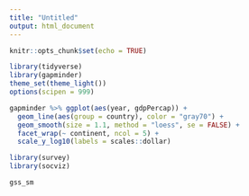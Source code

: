 ```yaml
---
title: "Untitled"
output: html_document
---
```


```r
knitr::opts_chunk$set(echo = TRUE)
```

```r
library(tidyverse)
library(gapminder)
theme_set(theme_light())
options(scipen = 999)

```

```r
gapminder %>% ggplot(aes(year, gdpPercap)) +
  geom_line(aes(group = country), color = "gray70") + 
  geom_smooth(size = 1.1, method = "loess", se = FALSE) +
  facet_wrap(~ continent, ncol = 5) +
  scale_y_log10(labels = scales::dollar)
```
```r
library(survey)
library(socviz)

gss_sm
```

